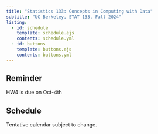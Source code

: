 ```yaml
---
title: "Statistics 133: Concepts in Computing with Data"
subtitle: "UC Berkeley, STAT 133, Fall 2024"
listing:
  - id: schedule
    template: schedule.ejs
    contents: schedule.yml
  - id: buttons
    template: buttons.ejs
    contents: buttons.yml
---
```


::: {#buttons}
:::



::: {.callout-note title="Announcements"}
## Reminder

HW4 is due on Oct-4th
:::


## Schedule

Tentative calendar subject to change.

::: {#schedule}
:::

